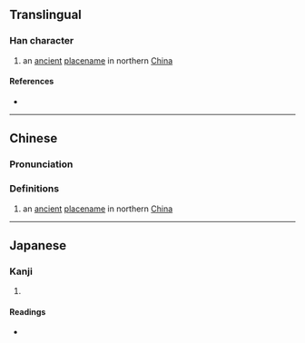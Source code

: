 {{character info/new}}
==Translingual==

===Han character===
{{Han char|rn=9|rad=人|as=10|sn=12|four=|canj=OYRB|ids=⿰亻高}}

# an [[ancient]] [[placename]] in northern [[China]]

====References====
* {{Han ref|kx=0113.080|dkj=00954|hdz=10204.090|uh=5090|ud=20624}}

----

==Chinese==
{{zh-forms}}

===Pronunciation===
{{zh-pron
|m=hào
|c=hou6
|mc=
|oc=
|ma=
|cat=pn
}}

===Definitions===
{{zh-hanzi}}

# an [[ancient]] [[placename]] in northern [[China]]

----

==Japanese==

===Kanji===
{{ja-kanji|grade=|rs=人10}}

# {{defn|lang=ja|sort=人10}}

====Readings====
* {{ja-readings|on=[[こう]] (kō), [[ごう]] (gō)|kun=}}